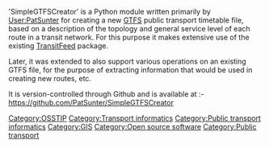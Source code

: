 'SimpleGTFSCreator' is a Python module written primarily by [[User:PatSunter]] for creating a new [[GTFS]] public transport timetable file, based on a description of the topology and general service level of each route in a transit network. For this purpose it makes extensive use of the existing [[TransitFeed]] package.

Later, it was extended to also support various operations on an existing GTFS file, for the purpose of extracting information that would be used in creating new routes, etc.

It is version-controlled through Github and is available at :- https://github.com/PatSunter/SimpleGTFSCreator

[[Category:OSSTIP]]
[[Category:Transport informatics]][[Category:Public transport informatics]]
[[Category:GIS]]
[[Category:Open source software]]
[[Category:Public transport]]